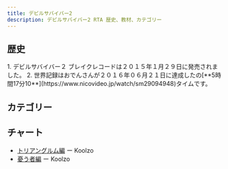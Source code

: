 ```yaml
---
title: デビルサバイバー2
description: デビルサバイバー2 RTA 歴史、教材、カテゴリー
---
```



<DocsHero 
    content="デビルサバイバー2はデビルサバイバーシリーズの２作目です。"
    srcUrl={cover}
    alt="Shin Megami Tensei - Devil Survivor 2 Cover"
/>

<LinkCard title="ランキング" href="https://www.speedrun.com/ja-JP/shin_megami_tensei_devil_survivor_2_record_breaker" description="投稿されたRTA動画を観るようにSpeedrun.comへ"/>

## 歴史

<Tabs>
<TabItem label="トリアングルム編">
<Steps> 
1. デビルサバイバー２ ブレイクレコードは２０１５年１月２９日に発売されました。
2. 世界記録はおでんさんが２０１６年０６月２１日に達成したの[**5時間17分10**](https://www.nicovideo.jp/watch/sm29094948)タイムです。
</Steps>
</TabItem>
</Tabs>

## カテゴリー
<CardGrid>
    <Card title="憂う者編"></Card>
    <Card title="ヤマト編"></Card>
    <Card title="ダイチ編"></Card>
    <Card title="ロナウド編"></Card>
    <Card title="トリアングルム編"></Card>
</CardGrid>

## チャート
- [トリアングルム編](https://drive.google.com/file/d/1t4WGX2WKesWuMtHCchX5jcvJhQOjUzqi/view) ー Koolzo
- [憂う者編](https://drive.google.com/file/d/1hJoH3MtIVT2-ebi9xc9l0OnPvOtAhCIr/view) ー Koolzo
